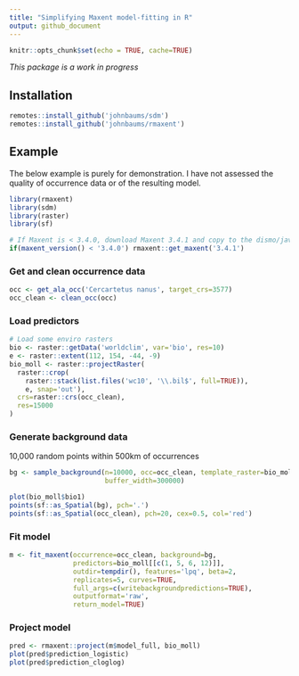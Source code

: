 ```yaml
---
title: "Simplifying Maxent model-fitting in R"
output: github_document
---
```


```r
knitr::opts_chunk$set(echo = TRUE, cache=TRUE)
```

_This package is a work in progress_

## Installation

```r
remotes::install_github('johnbaums/sdm')
remotes::install_github('johnbaums/rmaxent')
```


## Example

The below example is purely for demonstration. I have not assessed the quality 
of occurrence data or of the resulting model.

```r
library(rmaxent)
library(sdm)
library(raster)
library(sf)

# If Maxent is < 3.4.0, download Maxent 3.4.1 and copy to the dismo/java folder
if(maxent_version() < '3.4.0') rmaxent::get_maxent('3.4.1')
```


### Get and clean occurrence data

```r
occ <- get_ala_occ('Cercartetus nanus', target_crs=3577)
occ_clean <- clean_occ(occ)
```


### Load predictors

```r
# Load some enviro rasters
bio <- raster::getData('worldclim', var='bio', res=10)
e <- raster::extent(112, 154, -44, -9)
bio_moll <- raster::projectRaster(
  raster::crop(
    raster::stack(list.files('wc10', '\\.bil$', full=TRUE)), 
    e, snap='out'),
  crs=raster::crs(occ_clean),
  res=15000
)
```


### Generate background data

10,000 random points within 500km of occurrences

```r
bg <- sample_background(n=10000, occ=occ_clean, template_raster=bio_moll, 
                        buffer_width=300000)
```

```r
plot(bio_moll$bio1)
points(sf::as_Spatial(bg), pch='.')
points(sf::as_Spatial(occ_clean), pch=20, cex=0.5, col='red')
```


### Fit model

```r
m <- fit_maxent(occurrence=occ_clean, background=bg, 
                predictors=bio_moll[[c(1, 5, 6, 12)]], 
                outdir=tempdir(), features='lpq', beta=2, 
                replicates=5, curves=TRUE, 
                full_args=c(writebackgroundpredictions=TRUE),
                outputformat='raw',
                return_model=TRUE)
```


### Project model

```r
pred <- rmaxent::project(m$model_full, bio_moll)
plot(pred$prediction_logistic)
plot(pred$prediction_cloglog)
```

